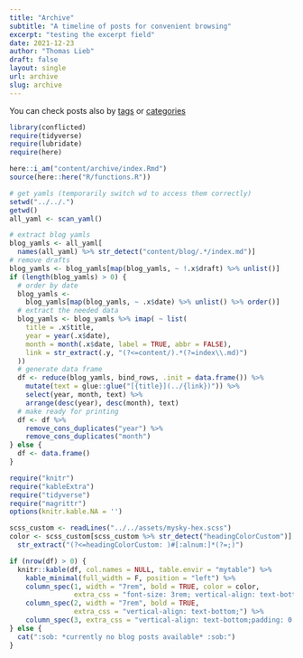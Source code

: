 ```yaml
---
title: "Archive"
subtitle: "A timeline of posts for convenient browsing"
excerpt: "testing the excerpt field"
date: 2021-12-23
author: "Thomas Lieb"
draft: false
layout: single
url: archive
slug: archive
---
```


You can check posts also by [tags](../tags) or [categories](../categories)

```r
library(conflicted)
require(tidyverse)
require(lubridate)
require(here)

here::i_am("content/archive/index.Rmd")
source(here::here("R/functions.R"))
```


```r
# get yamls (temporarily switch wd to access them correctly)
setwd("../../.")
getwd()
all_yaml <- scan_yaml()

# extract blog yamls
blog_yamls <- all_yaml[
  names(all_yaml) %>% str_detect("content/blog/.*/index.md")]
# remove drafts
blog_yamls <- blog_yamls[map(blog_yamls, ~ !.x$draft) %>% unlist()]
if (length(blog_yamls) > 0) {
  # order by date
  blog_yamls <-
    blog_yamls[map(blog_yamls, ~ .x$date) %>% unlist() %>% order()]
  # extract the needed data
  blog_yamls <- blog_yamls %>% imap( ~ list(
    title = .x$title,
    year = year(.x$date),
    month = month(.x$date, label = TRUE, abbr = FALSE),
    link = str_extract(.y, "(?<=content/).*(?=index\\.md)")
  ))
  # generate data frame
  df <- reduce(blog_yamls, bind_rows, .init = data.frame()) %>%
    mutate(text = glue::glue("[{title}](../{link})")) %>%
    select(year, month, text) %>%
    arrange(desc(year), desc(month), text)
  # make ready for printing
  df <- df %>%
    remove_cons_duplicates("year") %>%
    remove_cons_duplicates("month")
} else {
  df <- data.frame()
}
```


<div align = "left"> <!--Wrap in div to not apply Hugo table layout.-->
```r
require("knitr")
require("kableExtra")
require("tidyverse")
require("magrittr")
options(knitr.kable.NA = '')

scss_custom <- readLines("../../assets/mysky-hex.scss")
color <- scss_custom[scss_custom %>% str_detect("headingColorCustom")] %>% 
  str_extract("(?<=headingColorCustom: )#[:alnum:]*(?=;)")

if (nrow(df) > 0) {
  knitr::kable(df, col.names = NULL, table.envir = "mytable") %>% 
    kable_minimal(full_width = F, position = "left") %>% 
    column_spec(1, width = "7rem", bold = TRUE, color = color,
                extra_css = "font-size: 3rem; vertical-align: text-bottom;") %>% 
    column_spec(2, width = "7rem", bold = TRUE, 
                extra_css = "vertical-align: text-bottom;") %>% 
    column_spec(3, extra_css = "vertical-align: text-bottom;padding: 0 0 7px 0;")
} else {
  cat(":sob: *currently no blog posts available* :sob:")
}
```
</div>


